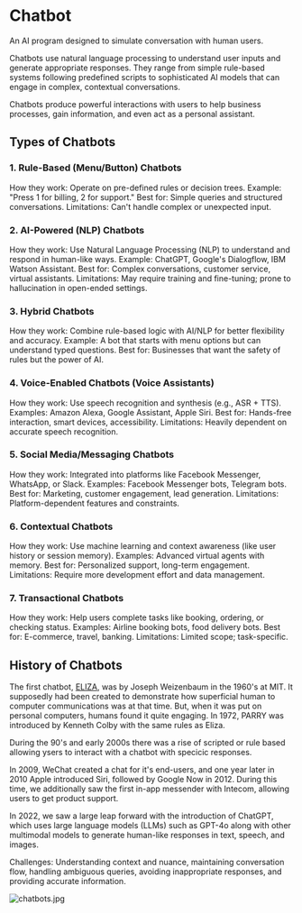 # Chatbot

An AI program designed to simulate conversation with human users.

Chatbots use natural language processing to understand user inputs and generate appropriate responses. They range from simple rule-based systems following predefined scripts to sophisticated AI models that can engage in complex, contextual conversations.

Chatbots produce powerful interactions with users to help business processes, gain information, and even act as a personal assistant.

## Types of Chatbots

### 1. Rule-Based (Menu/Button) Chatbots
How they work: Operate on pre-defined rules or decision trees.
Example: "Press 1 for billing, 2 for support."
Best for: Simple queries and structured conversations.
Limitations: Can't handle complex or unexpected input.

### 2. AI-Powered (NLP) Chatbots
How they work: Use Natural Language Processing (NLP) to understand and respond in human-like ways.
Example: ChatGPT, Google's Dialogflow, IBM Watson Assistant.
Best for: Complex conversations, customer service, virtual assistants.
Limitations: May require training and fine-tuning; prone to hallucination in open-ended settings.

### 3. Hybrid Chatbots
How they work: Combine rule-based logic with AI/NLP for better flexibility and accuracy.
Example: A bot that starts with menu options but can understand typed questions.
Best for: Businesses that want the safety of rules but the power of AI.

### 4. Voice-Enabled Chatbots (Voice Assistants)
How they work: Use speech recognition and synthesis (e.g., ASR + TTS).
Examples: Amazon Alexa, Google Assistant, Apple Siri.
Best for: Hands-free interaction, smart devices, accessibility.
Limitations: Heavily dependent on accurate speech recognition.

### 5. Social Media/Messaging Chatbots
How they work: Integrated into platforms like Facebook Messenger, WhatsApp, or Slack.
Examples: Facebook Messenger bots, Telegram bots.
Best for: Marketing, customer engagement, lead generation.
Limitations: Platform-dependent features and constraints.

### 6. Contextual Chatbots
How they work: Use machine learning and context awareness (like user history or session memory).
Examples: Advanced virtual agents with memory.
Best for: Personalized support, long-term engagement.
Limitations: Require more development effort and data management.

### 7. Transactional Chatbots

How they work: Help users complete tasks like booking, ordering, or checking status.
Examples: Airline booking bots, food delivery bots.
Best for: E-commerce, travel, banking.
Limitations: Limited scope; task-specific.


## History of Chatbots

The first chatbot, [ELIZA](https://web.njit.edu/~ronkowit/eliza.html), was by Joseph Weizenbaum in the 1960's at MIT. It supposedly had been created to demonstrate how superficial human to computer communications was at that time. But, when it was put on personal computers, humans found it quite engaging. In 1972, PARRY was introduced by Kenneth Colby with the same rules as Eliza. 

During the 90's and early 2000s there was a rise of scripted or rule based allowing ysers to interact with a chatbot with specicic responses. 

In 2009, WeChat created a chat for it's end-users, and one year later in 2010 Apple introduced Siri, followed by Google Now in 2012. During this time, we additionally saw the first in-app messender with Intecom, allowing users to get product support. 

In 2022, we saw a large leap forward with the introduction of ChatGPT, which uses large language models (LLMs) such as GPT-4o along with other multimodal models to generate human-like responses in text, speech, and images.



Challenges: Understanding context and nuance, maintaining conversation flow, handling ambiguous queries, avoiding inappropriate responses, and providing accurate information.

![chatbots.jpg](public/chatbots.png)